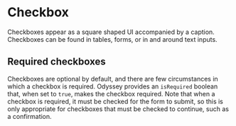 
<Meta anchor />

# Checkbox

Checkboxes appear as a square shaped UI accompanied by a caption. Checkboxes can be found in tables, forms, or in and around text inputs.

<Canvas>
  <Story id="mui-components-forms-checkbox--default" />
</Canvas>

## Required checkboxes

Checkboxes are optional by default, and there are few circumstances in which a checkbox is required. Odyssey provides an `isRequired` boolean that, when set to `true`, makes the checkbox required. Note that when a checkbox is required, it must be checked for the form to submit, so this is only appropriate for checkboxes that must be checked to continue, such as a confirmation.

<Canvas>
  <Story id="mui-components-forms-checkbox--required" />
</Canvas>
